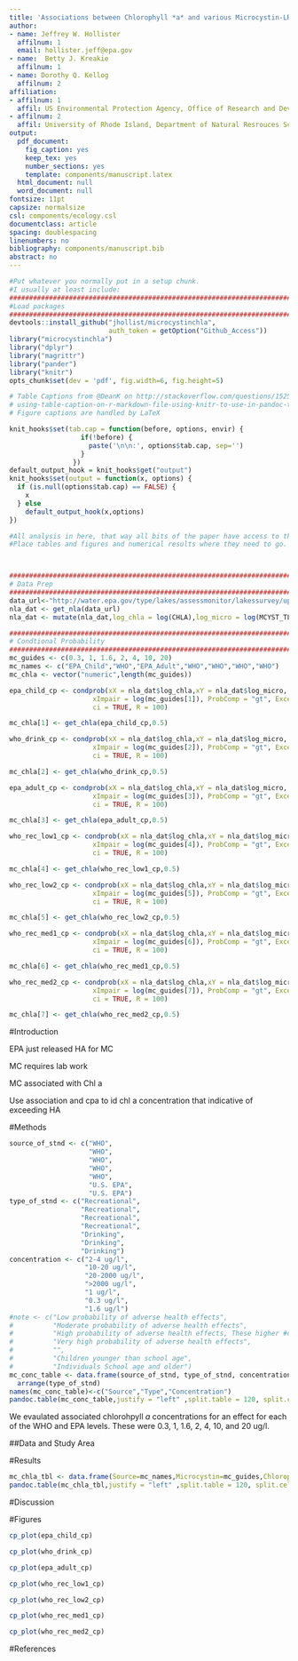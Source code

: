 ```yaml
---
title: 'Associations between Chlorophyll *a* and various Microcystin-LR Health Advisory Concentrations'
author:  
- name: Jeffrey W. Hollister
  affilnum: 1
  email: hollister.jeff@epa.gov
- name:  Betty J. Kreakie
  affilnum: 1
- name: Dorothy Q. Kellog
  affilnum: 2
affiliation:
- affilnum: 1
  affil: US Environmental Protection Agency, Office of Research and Development, National Health and Environmental Effects Research Laboratory, Atlantic Ecology Division, 27 Tarzwell Drive  Narragansett, RI, 02882, USA
- affilnum: 2
  affil: University of Rhode Island, Department of Natural Resrouces Science, Kingston, RI, 02882, USA
output:
  pdf_document:
    fig_caption: yes
    keep_tex: yes
    number_sections: yes
    template: components/manuscript.latex
  html_document: null
  word_document: null
fontsize: 11pt
capsize: normalsize
csl: components/ecology.csl
documentclass: article
spacing: doublespacing
linenumbers: no
bibliography: components/manuscript.bib
abstract: no
---
```


<!--
%\VignetteEngine{knitr::rmarkdown}
%\VignetteIndexEntry{Microsystin Chlorophyll Manusript}
-->

```r
#Put whatever you normally put in a setup chunk.
#I usually at least include:
################################################################################
#Load packages
################################################################################
devtools::install_github("jhollist/microcystinchla",
                         auth_token = getOption("Github_Access"))
library("microcystinchla")
library("dplyr")
library("magrittr")
library("pander")
library("knitr")
opts_chunk$set(dev = 'pdf', fig.width=6, fig.height=5)

# Table Captions from @DeanK on http://stackoverflow.com/questions/15258233/
# using-table-caption-on-r-markdown-file-using-knitr-to-use-in-pandoc-to-convert-t
# Figure captions are handled by LaTeX

knit_hooks$set(tab.cap = function(before, options, envir) {
                  if(!before) { 
                    paste('\n\n:', options$tab.cap, sep='') 
                  }
                })
default_output_hook = knit_hooks$get("output")
knit_hooks$set(output = function(x, options) {
  if (is.null(options$tab.cap) == FALSE) {
    x
  } else
    default_output_hook(x,options)
})
```

```r
#All analysis in here, that way all bits of the paper have access to the final objects
#Place tables and figures and numerical results where they need to go.



################################################################################
# Data Prep
################################################################################
data_url<-"http://water.epa.gov/type/lakes/assessmonitor/lakessurvey/upload/NLA2007_Recreational_ConditionEstimates_20091123.csv"
nla_dat <- get_nla(data_url)
nla_dat <- mutate(nla_dat,log_chla = log(CHLA),log_micro = log(MCYST_TL_UGL))

################################################################################
# Condtional Probability
################################################################################
mc_guides <- c(0.3, 1, 1.6, 2, 4, 10, 20)
mc_names <- c("EPA_Child","WHO","EPA_Adult","WHO","WHO","WHO","WHO")
mc_chla <- vector("numeric",length(mc_guides))

epa_child_cp <- condprob(xX = nla_dat$log_chla,xY = nla_dat$log_micro, 
                     xImpair = log(mc_guides[1]), ProbComp = "gt", Exceed = "gte",
                     ci = TRUE, R = 100)

mc_chla[1] <- get_chla(epa_child_cp,0.5)

who_drink_cp <- condprob(xX = nla_dat$log_chla,xY = nla_dat$log_micro, 
                     xImpair = log(mc_guides[2]), ProbComp = "gt", Exceed = "gte",
                     ci = TRUE, R = 100)

mc_chla[2] <- get_chla(who_drink_cp,0.5)

epa_adult_cp <- condprob(xX = nla_dat$log_chla,xY = nla_dat$log_micro, 
                     xImpair = log(mc_guides[3]), ProbComp = "gt", Exceed = "gte",
                     ci = TRUE, R = 100)

mc_chla[3] <- get_chla(epa_adult_cp,0.5)

who_rec_low1_cp <- condprob(xX = nla_dat$log_chla,xY = nla_dat$log_micro, 
                     xImpair = log(mc_guides[4]), ProbComp = "gt", Exceed = "gte",
                     ci = TRUE, R = 100)

mc_chla[4] <- get_chla(who_rec_low1_cp,0.5)

who_rec_low2_cp <- condprob(xX = nla_dat$log_chla,xY = nla_dat$log_micro, 
                     xImpair = log(mc_guides[5]), ProbComp = "gt", Exceed = "gte",
                     ci = TRUE, R = 100)

mc_chla[5] <- get_chla(who_rec_low2_cp,0.5)

who_rec_med1_cp <- condprob(xX = nla_dat$log_chla,xY = nla_dat$log_micro, 
                     xImpair = log(mc_guides[6]), ProbComp = "gt", Exceed = "gte",
                     ci = TRUE, R = 100)

mc_chla[6] <- get_chla(who_rec_med1_cp,0.5)

who_rec_med2_cp <- condprob(xX = nla_dat$log_chla,xY = nla_dat$log_micro, 
                     xImpair = log(mc_guides[7]), ProbComp = "gt", Exceed = "gte",
                     ci = TRUE, R = 100)

mc_chla[7] <- get_chla(who_rec_med2_cp,0.5)
```


\singlespace

\vspace{2mm}\hrule

<!-- Abstract is being wrapped in latex here so that all analysis can be run in the chunk above and the results reproducibly referenced in the abstract. -->


\vspace{3mm}\hrule
\doublespace

#Introduction

EPA just released HA for MC

MC requires lab work

MC associated with Chl a

Use association and cpa to id chl a concentration that indicative of exceeding HA



#Methods

```r
source_of_stnd <- c("WHO",
                    "WHO",
                    "WHO",
                    "WHO",
                    "WHO",
                    "U.S. EPA",
                    "U.S. EPA")
type_of_stnd <- c("Recreational",
                  "Recreational",
                  "Recreational",
                  "Recreational",
                  "Drinking",
                  "Drinking",
                  "Drinking")
concentration <- c("2-4 ug/l",
                   "10-20 ug/l",
                   "20-2000 ug/l",
                   ">2000 ug/l",
                   "1 ug/l",
                   "0.3 ug/l",
                   "1.6 ug/l")
#note <- c("Low probability of adverse health effects",
#          "Moderate probability of adverse health effects",
#          "High probability of adverse health effects, These higher #concentrations typically only seen in visible scums/algal mats",
#          "Very high probability of adverse health effects",
#          "",
#          "Children younger than school age",
#          "Individuals School age and older")
mc_conc_table <- data.frame(source_of_stnd, type_of_stnd, concentration) %>%
  arrange(type_of_stnd)
names(mc_conc_table)<-c("Source","Type","Concentration")
pandoc.table(mc_conc_table,justify = "left" ,split.table = 120, split.cells  = c(20,20,20))
```

We evaulated associated chlorohpyll *a* concentrations for an effect for each of the WHO and EPA levels.  These were  0.3, 1, 1.6, 2, 4, 10, and 20 ug/l.   

##Data and Study Area

#Results

```r
mc_chla_tbl <- data.frame(Source=mc_names,Microcystin=mc_guides,Chlorophyll=mc_chla)
pandoc.table(mc_chla_tbl,justify = "left" ,split.table = 120, split.cells  = c(20,20,20))
```

#Discussion

#Figures

```r
cp_plot(epa_child_cp)
```

\newpage

```r
cp_plot(who_drink_cp)
```

\newpage

```r
cp_plot(epa_adult_cp)
```

\newpage

```r
cp_plot(who_rec_low1_cp)
```

\newpage

```r
cp_plot(who_rec_low2_cp)
```
\newpage

```r
cp_plot(who_rec_med1_cp)
```
\newpage

```r
cp_plot(who_rec_med2_cp)
```
\newpage

#References